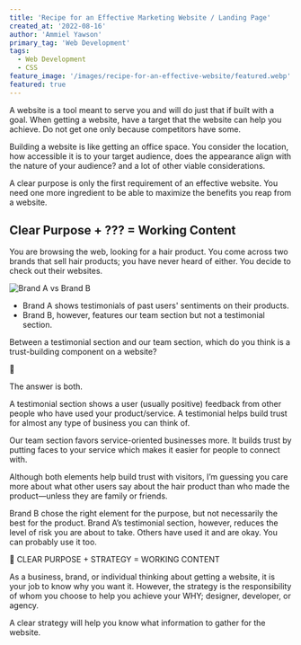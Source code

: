 ```yaml
---
title: 'Recipe for an Effective Marketing Website / Landing Page'
created_at: '2022-08-16'
author: 'Ammiel Yawson'
primary_tag: 'Web Development'
tags:
  - Web Development
  - CSS
feature_image: '/images/recipe-for-an-effective-website/featured.webp'
featured: true
---
```


A website is a tool meant to serve you and will do just that if built with a goal. When getting a website, have a target that the website can help you achieve. Do not get one only because competitors have some.

Building a website is like getting an office space. You consider the location, how accessible it is to your target audience, does the appearance align with the nature of your audience? and a lot of other viable considerations.

A clear purpose is only the first requirement of an effective website. You need one more ingredient to be able to maximize the benefits you reap from a website.

## Clear Purpose + ??? = Working Content

You are browsing the web, looking for a hair product. You come across two brands that sell hair products; you have never heard of either. You decide to check out their websites.

![Brand A vs Brand B](/images/recipe-for-an-effective-website/brands.png)

- Brand A shows testimonials of past users' sentiments on their products.
- Brand B, however, features our team section but not a testimonial section.

Between a testimonial section and our team section, which do you think is a trust-building component on a website?

👀

The answer is both.

A testimonial section shows a user (usually positive) feedback from other people who have used your product/service. A testimonial helps build trust for almost any type of business you can think of.

Our team section favors service-oriented businesses more. It builds trust by putting faces to your service which makes it easier for people to connect with.

Although both elements help build trust with visitors, I’m guessing you care more about what other users say about the hair product than who made the product—unless they are family or friends.

Brand B chose the right element for the purpose, but not necessarily the best for the product. Brand A’s testimonial section, however, reduces the level of risk you are about to take. Others have used it and are okay. You can probably use it too.

💭 CLEAR PURPOSE + STRATEGY = WORKING CONTENT

As a business, brand, or individual thinking about getting a website, it is your job to know why you want it. However, the strategy is the responsibility of whom you choose to help you achieve your WHY; designer, developer, or agency.

A clear strategy will help you know what information to gather for the website.

